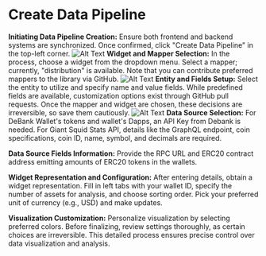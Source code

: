 # Create Data Pipeline

**Initiating Data Pipeline Creation:**
Ensure both frontend and backend systems are synchronized. Once confirmed, click "Create Data Pipeline" in the top-left corner.
![Alt Text](public/dotsight/13.png)
**Widget and Mapper Selection:**
In the process, choose a widget from the dropdown menu. Select a mapper; currently, "distribution" is available. Note that you can contribute preferred mappers to the library via GitHub.
![Alt Text](public/dotsight/14.png)
**Entity and Fields Setup:**
Select the entity to utilize and specify name and value fields. While predefined fields are available, customization options exist through GitHub pull requests. Once the mapper and widget are chosen, these decisions are irreversible, so save them cautiously.
![Alt Text](public/dotsight/15.png)
**Data Source Selection:**
For DeBank Wallet's tokens and wallet's Dapps, an API Key from Debank is needed. For Giant Squid Stats API, details like the GraphQL endpoint, coin specifications, coin ID, name, symbol, and decimals are required.

**Data Source Fields Information:**
Provide the RPC URL and ERC20 contract address emitting amounts of ERC20 tokens in the wallets.

**Widget Representation and Configuration:**
After entering details, obtain a widget representation. Fill in left tabs with your wallet ID, specify the number of assets for analysis, and choose sorting order. Pick your preferred unit of currency (e.g., USD) and make updates.

**Visualization Customization:**
Personalize visualization by selecting preferred colors. Before finalizing, review settings thoroughly, as certain choices are irreversible. This detailed process ensures precise control over data visualization and analysis.